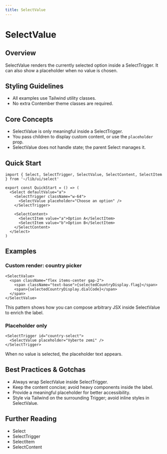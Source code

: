 ```yaml
---
title: SelectValue
---
```


<!-- Edited by human: false -->
<!-- Examples count: 7 -->
<!-- Source examples: 0 -->
<!-- Playground examples: 1 -->
<!-- External examples: 6 -->
<!-- Import examples: 6 -->

# SelectValue

## Overview
SelectValue renders the currently selected option inside a SelectTrigger.
It can also show a placeholder when no value is chosen.

## Styling Guidelines
* All examples use Tailwind utility classes.
* No extra Contember theme classes are required.

## Core Concepts
* SelectValue is only meaningful inside a SelectTrigger.
* You pass children to display custom content, or use the `placeholder` prop.
* SelectValue does not handle state; the parent Select manages it.

## Quick Start
```tsx
import { Select, SelectTrigger, SelectValue, SelectContent, SelectItem } from '~/lib/ui/select'

export const QuickStart = () => (
  <Select defaultValue="a">
    <SelectTrigger className="w-64">
      <SelectValue placeholder="Choose an option" />
    </SelectTrigger>

    <SelectContent>
      <SelectItem value="a">Option A</SelectItem>
      <SelectItem value="b">Option B</SelectItem>
    </SelectContent>
  </Select>
)
```

## Examples

### Custom render: country picker
```tsx
<SelectValue>
  <span className="flex items-center gap-2">
    <span className="text-base">{selectedCountryDisplay.flag}</span>
    <span>{selectedCountryDisplay.dialCode}</span>
  </span>
</SelectValue>
```
This pattern shows how you can compose arbitrary JSX inside SelectValue to enrich the label.

### Placeholder only
```tsx
<SelectTrigger id="country-select">
  <SelectValue placeholder="Vyberte zemi" />
</SelectTrigger>
```
When no value is selected, the placeholder text appears.

## Best Practices & Gotchas
* Always wrap SelectValue inside SelectTrigger.
* Keep the content concise; avoid heavy components inside the label.
* Provide a meaningful placeholder for better accessibility.
* Style via Tailwind on the surrounding Trigger; avoid inline styles in SelectValue.

## Further Reading
* Select
* SelectTrigger
* SelectItem
* SelectContent

<!-- End of Generated Documentation -->
